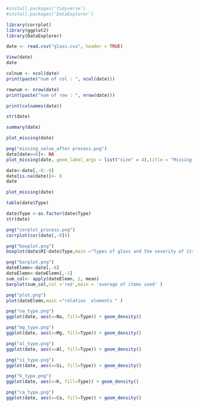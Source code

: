 ```r
#install.packages('tidyverse')
#install.packages('DataExplorer')
```
```r
library(corrplot)
library(ggplot2)
library(DataExplorer)
```
```r
date <- read.csv("glass.csv", header = TRUE)
```
```r
View(date)
date
```
```r
colnum <- ncol(date)
print(paste("num of col : ", ncol(date)))

```
```r
rownum <- nrow(date)
print(paste("num of row : ", nrow(date)))
```
```r
print(colnames(date))
```
```r
str(date)
```
```r
summary(date)
```
```r
plot_missing(date)
```
```r
png("missing_value_after process.png")
date[date==0]<- NA
plot_missing(date, geom_label_args = list("size" = 4),title = "Missing Data in Glass",theme_config = list(legend.position =c("top")))
```
```r
date<-date[,-8:-9]
date[is.na(date)]<- 0
date
```
```r
plot_missing(date)
```
```r
table(date$Type)
```
```r
date$Type <-as.factor(date$Type)
str(date)
```
```r
png("corplot_process.png")
corrplot(cor(date[,-8]))
```
```r
png("boxplot.png")
boxplot(date$RI~date$Type,main ="Types of glass and the severity of its refraction",xlab = 'Type',ylab = 'RI')
```
```r
png("barplot.png")
dateElemn<-date[,-8]
dateElemn<-dateElemn[,-1]
sum_col<- apply(dateElemn, 2, mean)
barplot(sum_col,col ='red',main = 'average of items used' )
```
```r
png("plot.png")
plot(dateElemn,main ="relation  elements " )
```
```r
png("na_type.png")
ggplot(date, aes(x=Na, fill=Type)) + geom_density()
```
```r
png("mg_type.png")
ggplot(date, aes(x=Mg, fill=Type)) + geom_density()
```
```r
png("al_type.png")
ggplot(date, aes(x=Al, fill=Type)) + geom_density()
```
```r
png("si_type.png")
ggplot(date, aes(x=Si, fill=Type)) + geom_density()
```
```r
png("k_type.png")
ggplot(date, aes(x=K, fill=Type)) + geom_density()
```
```r
png("ca_type.png")
ggplot(date, aes(x=Ca, fill=Type)) + geom_density()
```
```r

```
